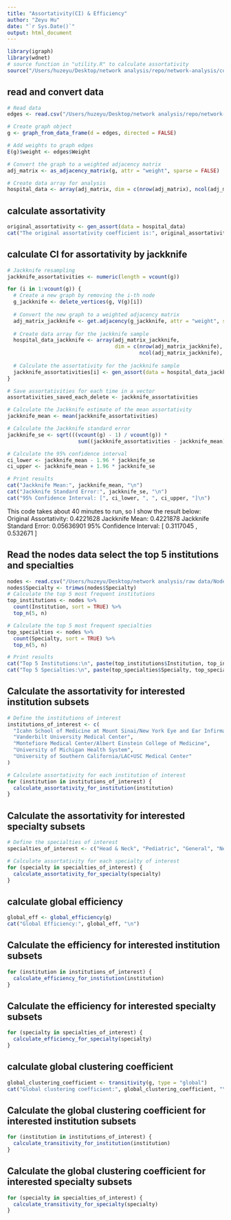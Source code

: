 ```yaml
---
title: "Assortativity(CI) & Efficiency"
author: "Zeyu Hu"
date: "`r Sys.Date()`"
output: html_document
---
```


```r
library(igraph)
library(wdnet)
# source function in "utility.R" to calculate assortativity
source("/Users/huzeyu/Desktop/network analysis/repo/network-analysis/code/utility.R")
```

## read and convert data 
```r
# Read data
edges <- read.csv("/Users/huzeyu/Desktop/network analysis/repo/network-analysis/data/Edges_Weighted.csv")

# Create graph object
g <- graph_from_data_frame(d = edges, directed = FALSE)

# Add weights to graph edges
E(g)$weight <- edges$Weight

# Convert the graph to a weighted adjacency matrix
adj_matrix <- as_adjacency_matrix(g, attr = "weight", sparse = FALSE)

# Create data array for analysis
hospital_data <- array(adj_matrix, dim = c(nrow(adj_matrix), ncol(adj_matrix), 1))
```

## calculate assortativity
```r
original_assortativity <- gen_assort(data = hospital_data)
cat("The original assortativity coefficient is:", original_assortativity, "\n")
```

## calculate CI for assortativity by jackknife
```r
# Jackknife resampling
jackknife_assortativities <- numeric(length = vcount(g))

for (i in 1:vcount(g)) {
  # Create a new graph by removing the i-th node
  g_jackknife <- delete_vertices(g, V(g)[i])
  
  # Convert the new graph to a weighted adjacency matrix
  adj_matrix_jackknife <- get.adjacency(g_jackknife, attr = "weight", sparse = FALSE)
  
  # Create data array for the jackknife sample
  hospital_data_jackknife <- array(adj_matrix_jackknife, 
                                   dim = c(nrow(adj_matrix_jackknife), 
                                           ncol(adj_matrix_jackknife), 1))
  
  # Calculate the assortativity for the jackknife sample
  jackknife_assortativities[i] <- gen_assort(data = hospital_data_jackknife)
}

# Save assortativities for each time in a vector
assortativities_saved_each_delete <- jackknife_assortativities

# Calculate the Jackknife estimate of the mean assortativity
jackknife_mean <- mean(jackknife_assortativities)

# Calculate the Jackknife standard error
jackknife_se <- sqrt(((vcount(g) - 1) / vcount(g)) * 
                       sum((jackknife_assortativities - jackknife_mean)^2))

# Calculate the 95% confidence interval
ci_lower <- jackknife_mean - 1.96 * jackknife_se
ci_upper <- jackknife_mean + 1.96 * jackknife_se

# Print results
cat("Jackknife Mean:", jackknife_mean, "\n")
cat("Jackknife Standard Error:", jackknife_se, "\n")
cat("95% Confidence Interval: [", ci_lower, ", ", ci_upper, "]\n")
```

This code takes about 40 minutes to run, so I show the result below:
Original Assortativity: 0.4221628 
Jackknife Mean: 0.4221878 
Jackknife Standard Error: 0.05636901 
95% Confidence Interval: [ 0.3117045 ,  0.532671 ]

## Read the nodes data select the top 5 institutions and specialties
```r
nodes <- read.csv("/Users/huzeyu/Desktop/network analysis/raw data/Nodes.csv")
nodes$Specialty <- trimws(nodes$Specialty)
# Calculate the top 5 most frequent institutions
top_institutions <- nodes %>%
  count(Institution, sort = TRUE) %>%
  top_n(5, n)

# Calculate the top 5 most frequent specialties
top_specialties <- nodes %>%
  count(Specialty, sort = TRUE) %>%
  top_n(5, n)

# Print results
cat("Top 5 Institutions:\n", paste(top_institutions$Institution, top_institutions$n, sep = ":", collapse = "\n"), "\n")
cat("Top 5 Specialties:\n", paste(top_specialties$Specialty, top_specialties$n, sep = ": ", collapse = "\n"), "\n")
```

## Calculate the assortativity for interested institution subsets
```r
# Define the institutions of interest
institutions_of_interest <- c(
  "Icahn School of Medicine at Mount Sinai/New York Eye and Ear Infirmary at Mount Sinai",
  "Vanderbilt University Medical Center",
  "Montefiore Medical Center/Albert Einstein College of Medicine",
  "University of Michigan Health System",
  "University of Southern California/LAC+USC Medical Center"
)

# Calculate assortativity for each institution of interest
for (institution in institutions_of_interest) {
  calculate_assortativity_for_institution(institution)
}
```

## Calculate the assortativity for interested specialty subsets
```r
# Define the specialties of interest
specialties_of_interest <- c("Head & Neck", "Pediatric", "General", "Neurotology", "Facial Plastics")

# Calculate assortativity for each specialty of interest
for (specialty in specialties_of_interest) {
  calculate_assortativity_for_specialty(specialty)
}
```

## calculate global efficiency
```r
global_eff <- global_efficiency(g)
cat("Global Efficiency:", global_eff, "\n")
```

## Calculate the efficiency for interested institution subsets
```r
for (institution in institutions_of_interest) {
  calculate_efficiency_for_institution(institution)
}
```

## Calculate the efficiency for interested specialty subsets
```r
for (specialty in specialties_of_interest) {
  calculate_efficiency_for_specialty(specialty)
}
```

## calculate global clustering coefficient
```r
global_clustering_coefficient <- transitivity(g, type = "global")
cat("Global clustering coefficient:", global_clustering_coefficient, "\n")
```

## Calculate the global clustering coefficient for interested institution subsets
```r
for (institution in institutions_of_interest) {
  calculate_transitivity_for_institution(institution)
}
```

## Calculate the global clustering coefficient for interested specialty subsets
```r
for (specialty in specialties_of_interest) {
  calculate_transitivity_for_specialty(specialty)
}
```